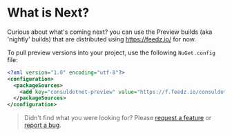 # What is Next?

Curious about what's coming next? you can use the Preview builds (aka 'nightly' builds) that are distributed using https://feedz.io/ for now.

To pull preview versions into your project, use the following `NuGet.config` file:

```xml
<?xml version="1.0" encoding="utf-8"?>
<configuration>
  <packageSources>
    <add key="consuldotnet-preview" value="https://f.feedz.io/consuldotnet/preview/nuget/index.json" />
  </packageSources>
</configuration>
```

> Didn't find what you were looking for? Please [request a feature](./3-contributing/4-request-feature.mdx) or [report a bug](./3-contributing/3-report-issue.mdx).
